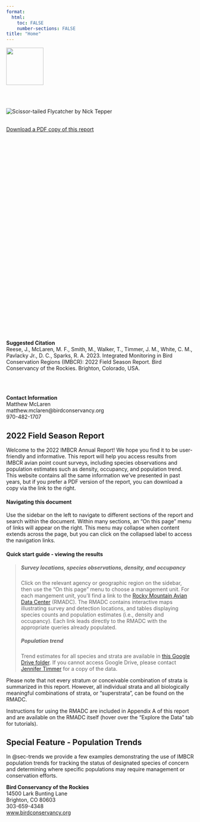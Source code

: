 ```yaml
---
format:
  html:
    toc: FALSE
    number-sections: FALSE
title: "Home"
---
```

::: {.column-margin}

<img src="IMBCR-logo-vertical.png" width="100"/>  

<br> 
<br>
  
![Scissor-tailed Flycatcher by Nick Tepper](NickTepper-STFL.jpg)  
<br> 

[Download a PDF copy of this report](https://www.birdconservancy.org/wp-content/uploads/2022/05/2021-IMBCR-Report-5-10-2022.pdf)

<br>
<br> 
<br>
<br> 
<br>
<br> 
<br>
<br>
<br> 
<br>
<br> 
<br>
<br>
<br> 
<br>
<br> 
<br>
<br> 
<br>
<br>
<br> 
<br>
<br> 
<br>
<br>
<br> 
<br>
<br> 
<br>
<br> 
<br>

**Suggested Citation**\
Reese, J., McLaren, M. F., Smith, M., Walker, T., Timmer, J. M., White, C. M., Pavlacky Jr., D. C., Sparks, R. A. 2023. Integrated Monitoring in Bird Conservation Regions (IMBCR): 2022 Field Season Report. Bird Conservancy of the Rockies. Brighton, Colorado, USA.  

<br> 
<br>

**Contact Information**  
Matthew McLaren  
matthew.mclaren@birdconservancy.org  
970-482-1707  

:::
## 2022 Field Season Report {.unnumbered}

Welcome to the 2022 IMBCR Annual Report! We hope you find it to be user-friendly and informative. This report will help you access results from IMBCR avian point count surveys, including species observations and population estimates such as density, occupancy, and population trend. This website contains all the same information we've presented in past years, but if you prefer a PDF version of the report, you can download a copy via the link to the right.  

#### **Navigating this document**

Use the sidebar on the left to navigate to different sections of the report and search within the document. Within many sections, an "On this page" menu of links will appear on the right. This menu may collapse when content extends across the page, but you can click on the collapsed label to access the navigation links.  

#### **Quick start guide - viewing the results**

>##### **Survey locations, species observations, density, and occupancy**
>
>Click on the relevant agency or geographic region on the sidebar, then use the "On this page" menu to choose a management unit. For each mangement unit, you'll find a link to the [Rocky Mountain Avian Data Center](http://rmbo.org/v3/avian/ExploretheData.aspx) (RMADC). The RMADC contains interactive maps illustrating survey and detection locations, and tables displaying species counts and population estimates (i.e., density and occupancy). Each link leads directly to the RMADC with the appropriate queries already populated.
>
>##### **Population trend**
>
>Trend estimates for all species and strata are available in [this Google Drive folder](https://drive.google.com/drive/folders/1-ges-7CkLaHHk-BCtNV-SEvIyoqIHhxm?usp=share_link). If you cannot access Google Drive, please contact [Jennifer Timmer](mailto: jennifer.timmer@birdconservancy.org) for a copy of the data.

Please note that not every stratum or conceivable combination of strata is summarized in this report. However, all individual strata and all biologically meaningful combinations of strata, or “superstrata”, can be found on the RMADC.

Instructions for using the RMADC are included in Appendix A of this report and are available on the RMADC itself (hover over the “Explore the Data” tab for tutorials). 


::: {.callout-note appearance="minimal"}
## Special Feature - Population Trends

In @sec-trends we provide a few examples demonstrating the use of IMBCR population trends for tracking the status of designated species of concern and determining where specific populations may require management or conservation efforts. 
:::

**Bird Conservancy of the Rockies**\
14500 Lark Bunting Lane\
Brighton, CO 80603\
303-659-4348\
[www.birdconservancy.org](https://birdconservancy.org)\
